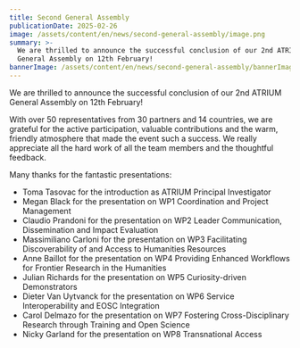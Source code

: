 ```yaml
---
title: Second General Assembly
publicationDate: 2025-02-26
image: /assets/content/en/news/second-general-assembly/image.png
summary: >-
  We are thrilled to announce the successful conclusion of our 2nd ATRIUM
  General Assembly on 12th February!
bannerImage: /assets/content/en/news/second-general-assembly/bannerImage.jpg
---
```

We are thrilled to announce the successful conclusion of our 2nd ATRIUM General Assembly on 12th February!

With over 50 representatives from 30 partners and 14 countries, we are grateful for the active participation, valuable contributions and the warm, friendly atmosphere that made the event such a success. We really appreciate all the hard work of all the team members and the thoughtful feedback.

Many thanks for the fantastic presentations:

* Toma Tasovac for the introduction as ATRIUM Principal Investigator
* Megan Black for the presentation on WP1 Coordination and Project Management
* Claudio Prandoni for the presentation on WP2 Leader Communication, Dissemination and Impact Evaluation
* Massimiliano Carloni for the presentation on WP3 Facilitating Discoverability of and Access to Humanities Resources
* Anne Baillot for the presentation on WP4 Providing Enhanced Workflows for Frontier Research in the Humanities
* Julian Richards for the presentation on WP5 Curiosity-driven Demonstrators
* Dieter Van Uytvanck for the presentation on WP6 Service Interoperability and EOSC Integration
* Carol Delmazo for the presentation on WP7 Fostering Cross-Disciplinary Research through Training and Open Science
* Nicky Garland for the presentation on WP8 Transnational Access

<Figure src="/assets/content/en/news/second-general-assembly/4e30e643aab2a437678a42f4ca85b2fd.original.png" alt="A screenshot of the Zoom meeting with 25 project members smiling in 25 screens " alignment="stretch">

</Figure>

<Figure src="/assets/content/en/news/second-general-assembly/613863c6016444a396d679dfde458194.original.png" alt="A screenshot of a Zoom meeting with 25 team projects smiling" alignment="stretch">

</Figure>

